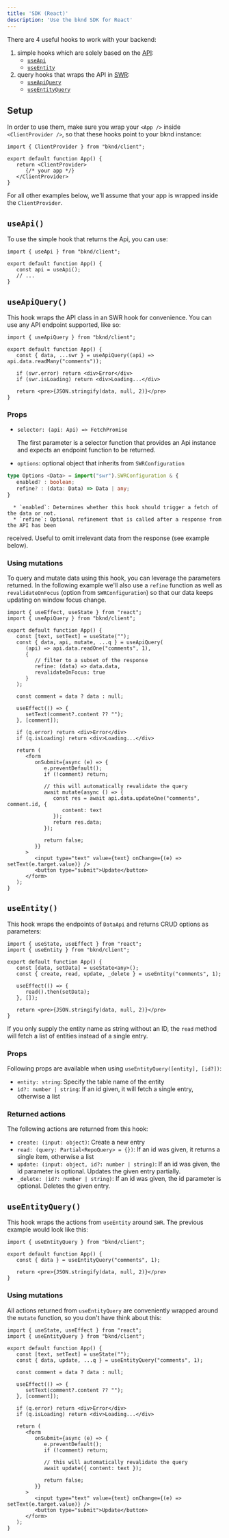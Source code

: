 ```yaml
---
title: 'SDK (React)'
description: 'Use the bknd SDK for React'
---
```


There are 4 useful hooks to work with your backend:
1. simple hooks which are solely based on the [API](/usage/sdk):
   - [`useApi`](#useapi)
   - [`useEntity`](#useentity)
2. query hooks that wraps the API in [SWR](https://swr.vercel.app/):
   - [`useApiQuery`](#useapiquery)
   - [`useEntityQuery`](#useentityquery)


## Setup
In order to use them, make sure you wrap your `<App />` inside `<ClientProvider />`, so that these hooks point to your bknd instance:

```tsx
import { ClientProvider } from "bknd/client";

export default function App() {
   return <ClientProvider>
      {/* your app */}
   </ClientProvider>
}
```

For all other examples below, we'll assume that your app is wrapped inside the `ClientProvider`.

## `useApi()`
To use the simple hook that returns the Api, you can use:
```tsx
import { useApi } from "bknd/client";

export default function App() {
   const api = useApi();
   // ...
}
```

## `useApiQuery()`
This hook wraps the API class in an SWR hook for convenience. You can use any API endpoint
supported, like so:
```tsx
import { useApiQuery } from "bknd/client";

export default function App() {
   const { data, ...swr } = useApiQuery((api) => api.data.readMany("comments"));

   if (swr.error) return <div>Error</div>
   if (swr.isLoading) return <div>Loading...</div>

   return <pre>{JSON.stringify(data, null, 2)}</pre>
}
```

### Props
* `selector: (api: Api) => FetchPromise`

   The first parameter is a selector function that provides an Api instance and expects an
   endpoint function to be returned.

* `options`: optional object that inherits from `SWRConfiguration`

```ts
type Options <Data> = import("swr").SWRConfiguration & {
   enabled? : boolean;
   refine? : (data: Data) => Data | any;
}
```

      * `enabled`: Determines whether this hook should trigger a fetch of the data or not.
      * `refine`: Optional refinement that is called after a response from the API has been
  received. Useful to omit irrelevant data from the response (see example below).

### Using mutations
To query and mutate data using this hook, you can leverage the parameters returned. In the
following example we'll also use a `refine` function as well as `revalidateOnFocus` (option from
`SWRConfiguration`) so that our data keeps updating on window focus change.

```tsx
import { useEffect, useState } from "react";
import { useApiQuery } from "bknd/client";

export default function App() {
   const [text, setText] = useState("");
   const { data, api, mutate, ...q } = useApiQuery(
      (api) => api.data.readOne("comments", 1),
      {
         // filter to a subset of the response
         refine: (data) => data.data,
         revalidateOnFocus: true
      }
   );

   const comment = data ? data : null;

   useEffect(() => {
      setText(comment?.content ?? "");
   }, [comment]);

   if (q.error) return <div>Error</div>
   if (q.isLoading) return <div>Loading...</div>

   return (
      <form
         onSubmit={async (e) => {
            e.preventDefault();
            if (!comment) return;

            // this will automatically revalidate the query
            await mutate(async () => {
               const res = await api.data.updateOne("comments", comment.id, {
                  content: text
               });
               return res.data;
            });

            return false;
         }}
      >
         <input type="text" value={text} onChange={(e) => setText(e.target.value)} />
         <button type="submit">Update</button>
      </form>
   );
}
```

## `useEntity()`
This hook wraps the endpoints of `DataApi` and returns CRUD options as parameters:
```tsx
import { useState, useEffect } from "react";
import { useEntity } from "bknd/client";

export default function App() {
   const [data, setData] = useState<any>();
   const { create, read, update, _delete } = useEntity("comments", 1);

   useEffect(() => {
      read().then(setData);
   }, []);

   return <pre>{JSON.stringify(data, null, 2)}</pre>
}
```
If you only supply the entity name as string without an ID, the `read` method will fetch a list
of entities instead of a single entry.

### Props
Following props are available when using `useEntityQuery([entity], [id?])`:
- `entity: string`: Specify the table name of the entity
- `id?: number | string`: If an id given, it will fetch a single entry, otherwise a list

### Returned actions
The following actions are returned from this hook:
- `create: (input: object)`: Create a new entry
- `read: (query: Partial<RepoQuery> = {})`: If an id was given,
it returns a single item, otherwise a list
- `update: (input: object, id?: number | string)`: If an id was given, the id parameter is
optional. Updates the given entry partially.
- `_delete: (id?: number | string)`: If an id was given, the id parameter is
optional. Deletes the given entry.

## `useEntityQuery()`
This hook wraps the actions from `useEntity` around `SWR`. The previous example would look like
this:
```tsx
import { useEntityQuery } from "bknd/client";

export default function App() {
   const { data } = useEntityQuery("comments", 1);

   return <pre>{JSON.stringify(data, null, 2)}</pre>
}
```

### Using mutations
All actions returned from `useEntityQuery` are conveniently wrapped around the `mutate` function,
so you don't have think about this:
```tsx
import { useState, useEffect } from "react";
import { useEntityQuery } from "bknd/client";

export default function App() {
   const [text, setText] = useState("");
   const { data, update, ...q } = useEntityQuery("comments", 1);

   const comment = data ? data : null;

   useEffect(() => {
      setText(comment?.content ?? "");
   }, [comment]);

   if (q.error) return <div>Error</div>
   if (q.isLoading) return <div>Loading...</div>

   return (
      <form
         onSubmit={async (e) => {
            e.preventDefault();
            if (!comment) return;

            // this will automatically revalidate the query
            await update({ content: text });

            return false;
         }}
      >
         <input type="text" value={text} onChange={(e) => setText(e.target.value)} />
         <button type="submit">Update</button>
      </form>
   );
}
```
